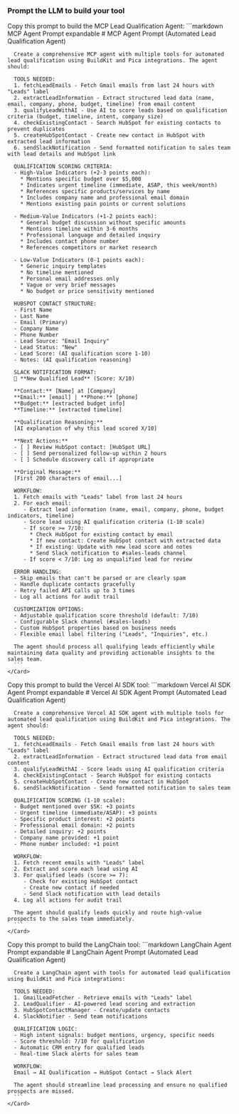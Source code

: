### Prompt the LLM to build your tool

<Tabs>
  <Tab title="MCP" icon="/images/model-context-protocol.svg">
    <Card>
      Copy this prompt to build the MCP Lead Qualification Agent:
      ```markdown MCP Agent Prompt expandable
      # MCP Agent Prompt (Automated Lead Qualification Agent)

      Create a comprehensive MCP agent with multiple tools for automated lead qualification using BuildKit and Pica integrations. The agent should:

      TOOLS NEEDED:
      1. fetchLeadEmails - Fetch Gmail emails from last 24 hours with "Leads" label
      2. extractLeadInformation - Extract structured lead data (name, email, company, phone, budget, timeline) from email content
      3. qualifyLeadWithAI - Use AI to score leads based on qualification criteria (budget, timeline, intent, company size)
      4. checkExistingContact - Search HubSpot for existing contacts to prevent duplicates
      5. createHubSpotContact - Create new contact in HubSpot with extracted lead information
      6. sendSlackNotification - Send formatted notification to sales team with lead details and HubSpot link

      QUALIFICATION SCORING CRITERIA:
      - High-Value Indicators (+2-3 points each):
        * Mentions specific budget over $5,000
        * Indicates urgent timeline (immediate, ASAP, this week/month)
        * References specific products/services by name
        * Includes company name and professional email domain
        * Mentions existing pain points or current solutions
      
      - Medium-Value Indicators (+1-2 points each):
        * General budget discussion without specific amounts
        * Mentions timeline within 3-6 months
        * Professional language and detailed inquiry
        * Includes contact phone number
        * References competitors or market research
      
      - Low-Value Indicators (0-1 points each):
        * Generic inquiry templates
        * No timeline mentioned
        * Personal email addresses only
        * Vague or very brief messages
        * No budget or price sensitivity mentioned

      HUBSPOT CONTACT STRUCTURE:
      - First Name
      - Last Name
      - Email (Primary)
      - Company Name
      - Phone Number
      - Lead Source: "Email Inquiry"
      - Lead Status: "New"
      - Lead Score: (AI qualification score 1-10)
      - Notes: (AI qualification reasoning)

      SLACK NOTIFICATION FORMAT:
      🎯 **New Qualified Lead** (Score: X/10)
      
      **Contact:** [Name] at [Company]
      **Email:** [email] | **Phone:** [phone]
      **Budget:** [extracted budget info]
      **Timeline:** [extracted timeline]
      
      **Qualification Reasoning:**
      [AI explanation of why this lead scored X/10]
      
      **Next Actions:**
      - [ ] Review HubSpot contact: [HubSpot URL]
      - [ ] Send personalized follow-up within 2 hours
      - [ ] Schedule discovery call if appropriate
      
      **Original Message:**
      [First 200 characters of email...]

      WORKFLOW:
      1. Fetch emails with "Leads" label from last 24 hours
      2. For each email:
         - Extract lead information (name, email, company, phone, budget indicators, timeline)
         - Score lead using AI qualification criteria (1-10 scale)
         - If score >= 7/10:
           * Check HubSpot for existing contact by email
           * If new contact: Create HubSpot contact with extracted data
           * If existing: Update with new lead score and notes
           * Send Slack notification to #sales-leads channel
         - If score < 7/10: Log as unqualified lead for review

      ERROR HANDLING:
      - Skip emails that can't be parsed or are clearly spam
      - Handle duplicate contacts gracefully
      - Retry failed API calls up to 3 times
      - Log all actions for audit trail

      CUSTOMIZATION OPTIONS:
      - Adjustable qualification score threshold (default: 7/10)
      - Configurable Slack channel (#sales-leads)
      - Custom HubSpot properties based on business needs
      - Flexible email label filtering ("Leads", "Inquiries", etc.)

      The agent should process all qualifying leads efficiently while maintaining data quality and providing actionable insights to the sales team.
      ```
    </Card>
  </Tab>
  
  <Tab title="Vercel AI SDK" icon="/images/vercel-ai-sdk.svg">
    <Card>
      Copy this prompt to build the Vercel AI SDK tool:
      ```markdown Vercel AI SDK Agent Prompt expandable
      # Vercel AI SDK Agent Prompt (Automated Lead Qualification Agent)

      Create a comprehensive Vercel AI SDK agent with multiple tools for automated lead qualification using BuildKit and Pica integrations. The agent should:

      TOOLS NEEDED:
      1. fetchLeadEmails - Fetch Gmail emails from last 24 hours with "Leads" label
      2. extractLeadInformation - Extract structured lead data from email content
      3. qualifyLeadWithAI - Score leads using AI qualification criteria
      4. checkExistingContact - Search HubSpot for existing contacts
      5. createHubSpotContact - Create new contact in HubSpot
      6. sendSlackNotification - Send formatted notification to sales team

      QUALIFICATION SCORING (1-10 scale):
      - Budget mentioned over $5K: +3 points
      - Urgent timeline (immediate/ASAP): +3 points
      - Specific product interest: +2 points
      - Professional email domain: +2 points
      - Detailed inquiry: +2 points
      - Company name provided: +1 point
      - Phone number included: +1 point

      WORKFLOW:
      1. Fetch recent emails with "Leads" label
      2. Extract and score each lead using AI
      3. For qualified leads (score >= 7):
         - Check for existing HubSpot contact
         - Create new contact if needed
         - Send Slack notification with lead details
      4. Log all actions for audit trail

      The agent should qualify leads quickly and route high-value prospects to the sales team immediately.
      ```
    </Card>
  </Tab>
  
  <Tab title="LangChain" icon="/images/langchain.svg">
    <Card>
      Copy this prompt to build the LangChain tool:
      ```markdown LangChain Agent Prompt expandable
      # LangChain Agent Prompt (Automated Lead Qualification Agent)

      Create a LangChain agent with tools for automated lead qualification using BuildKit and Pica integrations:

      TOOLS NEEDED:
      1. GmailLeadFetcher - Retrieve emails with "Leads" label
      2. LeadQualifier - AI-powered lead scoring and extraction
      3. HubSpotContactManager - Create/update contacts
      4. SlackNotifier - Send team notifications

      QUALIFICATION LOGIC:
      - High intent signals: budget mentions, urgency, specific needs
      - Score threshold: 7/10 for qualification
      - Automatic CRM entry for qualified leads
      - Real-time Slack alerts for sales team

      WORKFLOW:
      Email → AI Qualification → HubSpot Contact → Slack Alert

      The agent should streamline lead processing and ensure no qualified prospects are missed.
      ```
    </Card>
  </Tab>
</Tabs>
